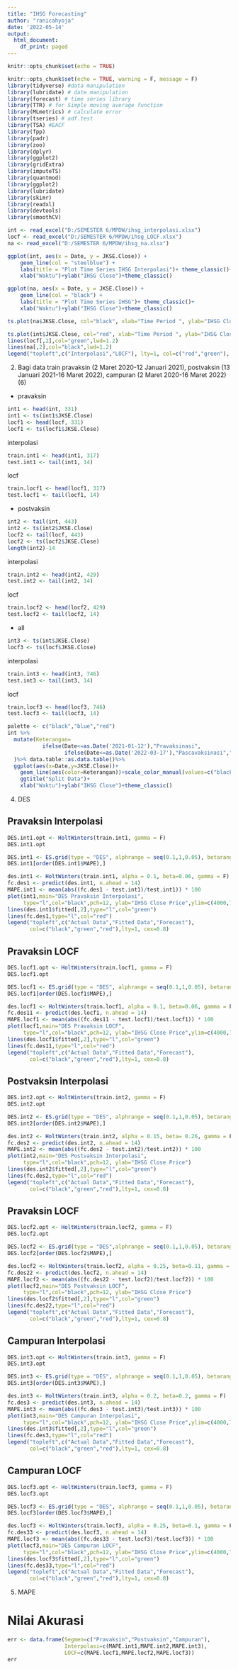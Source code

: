 ---
title: "IHSG Forecasting"
author: "ranicahyoja"
date: '2022-05-14'
output:
  html_document:
    df_print: paged
---

```{r setup, include=FALSE}
knitr::opts_chunk$set(echo = TRUE)
```

```{r, echo = TRUE}
knitr::opts_chunk$set(echo = TRUE, warning = F, message = F)
library(tidyverse) #data manipulation
library(lubridate) # date manipulation
library(forecast) # time series library
library(TTR) # for Simple moving average function
library(MLmetrics) # calculate error
library(tseries) # adf.test
library(TSA) #EACF
library(fpp)
library(padr)
library(zoo)
library(dplyr)
library(ggplot2)
library(gridExtra)
library(imputeTS)
library(quantmod)
library(ggplot2)
library(lubridate)
library(skimr)
library(readxl)
library(devtools)
library(smoothCV)
```

```{r}
int <- read_excel("D:/SEMESTER 6/MPDW/ihsg_interpolasi.xlsx")
locf <- read_excel("D:/SEMESTER 6/MPDW/ihsg_LOCF.xlsx")
na <- read_excel("D:/SEMESTER 6/MPDW/ihsg_na.xlsx")
```

```{r}
ggplot(int, aes(x = Date, y = JKSE.Close)) +
    geom_line(col = "steelblue") +
    labs(title = "Plot Time Series IHSG Interpolasi")+ theme_classic()+
    xlab("Waktu")+ylab("IHSG Close")+theme_classic()
```

```{r}
ggplot(na, aes(x = Date, y = JKSE.Close)) +
    geom_line(col = "black") +
    labs(title = "Plot Time Series IHSG")+ theme_classic()+
    xlab("Waktu")+ylab("IHSG Close")+theme_classic()
```
```{r}
ts.plot(na$JKSE.Close, col="black", xlab="Time Period ", ylab="IHSG Close", main= "Plot Timeseries", lwd=1.2)
```


```{r}
ts.plot(int$JKSE.Close, col="red", xlab="Time Period ", ylab="IHSG Close", main= "Plot Timeseries", lwd=1.2)
lines(locf[,2],col="green",lwd=1.2)
lines(na[,2],col="black",lwd=1.2)
legend("topleft",c("Interpolasi","LOCF"), lty=1, col=c("red","green"), cex=0.8)
```

2. Bagi data train pravaksin (2 Maret 2020-12 Januari 2021), postvaksin (13 Januari 2021-16 Maret 2022), campuran (2 Maret 2020-16 Maret 2022) (6)

- pravaksin
```{r}
int1 <- head(int, 331)
int1 <- ts(int1$JKSE.Close)
locf1 <- head(locf, 331)
locf1 <- ts(locf1$JKSE.Close)
```
interpolasi
```{r}
train.int1 <- head(int1, 317)
test.int1 <- tail(int1, 14)
```
locf
```{r}
train.locf1 <- head(locf1, 317)
test.locf1 <- tail(locf1, 14)
```

- postvaksin
```{r}
int2 <- tail(int, 443)
int2 <- ts(int2$JKSE.Close)
locf2 <- tail(locf, 443)
locf2 <- ts(locf2$JKSE.Close)
length(int2)-14
```
interpolasi
```{r}
train.int2 <- head(int2, 429)
test.int2 <- tail(int2, 14)
```
locf
```{r}
train.locf2 <- head(locf2, 429)
test.locf2 <- tail(locf2, 14)
```


- all
```{r}
int3 <- ts(int$JKSE.Close)
locf3 <- ts(locf$JKSE.Close)
```
interpolasi
```{r}
train.int3 <- head(int3, 746)
test.int3 <- tail(int3, 14)
```
locf
```{r}
train.locf3 <- head(locf3, 746)
test.locf3 <- tail(locf3, 14)
```

```{r}
palette <- c("black","blue","red")
int %>%
  mutate(Keterangan=
           ifelse(Date<=as.Date('2021-01-12'),"Pravaksinasi",
                  ifelse(Date<=as.Date('2022-03-17'),"Pascavaksinasi","Data test"))#segmentation segmentasi 
  )%>% data.table::as.data.table()%>%
  ggplot(aes(x=Date,y=JKSE.Close))+
    geom_line(aes(color=Keterangan))+scale_color_manual(values=c("black","blue","red"))+
    ggtitle("Split Data")+
    xlab("Waktu")+ylab("IHSG Close")+theme_classic()
```

4. DES

## Pravaksin Interpolasi

```{r}
DES.int1.opt <- HoltWinters(train.int1, gamma = F)
DES.int1.opt
```
```{r}
DES.int1 <- ES.grid(type = "DES", alphrange = seq(0.1,1,0.05), betarange = seq(0.01,1,0.05), nahead = 14, trainset = train.int1, testset = test.int1)
DES.int1[order(DES.int1$MAPE),]
```

```{r}
des.int1 <- HoltWinters(train.int1, alpha = 0.1, beta=0.06, gamma = F)
fc.des1 <- predict(des.int1, n.ahead = 14)
MAPE.int1 <- mean(abs((fc.des1 - test.int1)/test.int1)) * 100
plot(int1,main="DES Pravaksin Interpolasi",
     type="l",col="black",pch=12, ylab="IHSG Close Price",ylim=c(4000,7000))
lines(des.int1$fitted[,2],type="l",col="green")
lines(fc.des1,type="l",col="red")
legend("topleft",c("Actual Data","Fitted Data","Forecast"),
       col=c("black","green","red"),lty=1, cex=0.8)
```

## Pravaksin LOCF


```{r}
DES.locf1.opt <- HoltWinters(train.locf1, gamma = F)
DES.locf1.opt
```

```{r}
DES.locf1 <- ES.grid(type = "DES", alphrange = seq(0.1,1,0.05), betarange = seq(0.01,1,0.05), nahead = 14, trainset = train.locf1, testset = test.locf1)
DES.locf1[order(DES.locf1$MAPE),]
```

```{r}
des.locf1 <- HoltWinters(train.locf1, alpha = 0.1, beta=0.06, gamma = F)
fc.des11 <- predict(des.locf1, n.ahead = 14)
MAPE.locf1 <- mean(abs((fc.des11 - test.locf1)/test.locf1)) * 100
plot(locf1,main="DES Pravaksin LOCF",
     type="l",col="black",pch=12, ylab="IHSG Close Price",ylim=c(4000,7000))
lines(des.locf1$fitted[,2],type="l",col="green")
lines(fc.des11,type="l",col="red")
legend("topleft",c("Actual Data","Fitted Data","Forecast"),
       col=c("black","green","red"),lty=1, cex=0.8)
```


## Postvaksin Interpolasi

```{r}
DES.int2.opt <- HoltWinters(train.int2, gamma = F)
DES.int2.opt
```
```{r}
DES.int2 <- ES.grid(type = "DES", alphrange = seq(0.1,1,0.05), betarange = seq(0.01,1,0.05), nahead = 14, trainset = train.int2, testset = test.int2)
DES.int2[order(DES.int2$MAPE),]
```

```{r}
des.int2 <- HoltWinters(train.int2, alpha = 0.15, beta= 0.26, gamma = F)
fc.des2 <- predict(des.int2, n.ahead = 14)
MAPE.int2 <- mean(abs((fc.des2 - test.int2)/test.int2)) * 100
plot(int2,main="DES Postvaksin Interpolasi",
     type="l",col="black",pch=12, ylab="IHSG Close Price")
lines(des.int2$fitted[,2],type="l",col="green")
lines(fc.des2,type="l",col="red")
legend("topleft",c("Actual Data","Fitted Data","Forecast"),
       col=c("black","green","red"),lty=1, cex=0.8)
```

## Pravaksin LOCF


```{r}
DES.locf2.opt <- HoltWinters(train.locf2, gamma = F)
DES.locf2.opt
```

```{r}
DES.locf2 <- ES.grid(type = "DES",alphrange = seq(0.1,1,0.05), betarange = seq(0.01,1,0.05), nahead = 14, trainset = train.locf2, testset = test.locf2)
DES.locf2[order(DES.locf2$MAPE),]
```

```{r}
des.locf2 <- HoltWinters(train.locf2, alpha = 0.25, beta=0.11, gamma = F)
fc.des22 <- predict(des.locf2, n.ahead = 14)
MAPE.locf2 <- mean(abs((fc.des22 - test.locf2)/test.locf2)) * 100
plot(locf2,main="DES Postvaksin LOCF",
     type="l",col="black",pch=12, ylab="IHSG Close Price")
lines(des.locf2$fitted[,2],type="l",col="green")
lines(fc.des22,type="l",col="red")
legend("topleft",c("Actual Data","Fitted Data","Forecast"),
       col=c("black","green","red"),lty=1, cex=0.8)
```



## Campuran Interpolasi

```{r}
DES.int3.opt <- HoltWinters(train.int3, gamma = F)
DES.int3.opt
```
```{r}
DES.int3 <- ES.grid(type = "DES", alphrange = seq(0.1,1,0.05), betarange = seq(0.1,1,0.05), nahead = 14, trainset = train.int3, testset = test.int3)
DES.int3[order(DES.int3$MAPE),]
```

```{r}
des.int3 <- HoltWinters(train.int3, alpha = 0.2, beta=0.2, gamma = F)
fc.des3 <- predict(des.int3, n.ahead = 14)
MAPE.int3 <- mean(abs((fc.des3 - test.int3)/test.int3)) * 100
plot(int3,main="DES Campuran Interpolasi",
     type="l",col="black",pch=12, ylab="IHSG Close Price",ylim=c(4000,7000))
lines(des.int3$fitted[,2],type="l",col="green")
lines(fc.des3,type="l",col="red")
legend("topleft",c("Actual Data","Fitted Data","Forecast"),
       col=c("black","green","red"),lty=1, cex=0.8)
```

## Campuran LOCF

```{r}
DES.locf3.opt <- HoltWinters(train.locf3, gamma = F)
DES.locf3.opt
```

```{r}
DES.locf3 <- ES.grid(type = "DES", alphrange = seq(0.1,1,0.05), betarange = seq(0.1,1,0.05), nahead = 14, trainset = train.locf3, testset = test.locf3)
DES.locf3[order(DES.locf3$MAPE),]
```

```{r}
des.locf3 <- HoltWinters(train.locf3, alpha = 0.25, beta=0.1, gamma = F)
fc.des33 <- predict(des.locf3, n.ahead = 14)
MAPE.locf3 <- mean(abs((fc.des33 - test.locf3)/test.locf3)) * 100
plot(locf3,main="DES Campuran LOCF",
     type="l",col="black",pch=12, ylab="IHSG Close Price",ylim=c(4000,7000))
lines(des.locf3$fitted[,2],type="l",col="green")
lines(fc.des33,type="l",col="red")
legend("topleft",c("Actual Data","Fitted Data","Forecast"),
       col=c("black","green","red"),lty=1, cex=0.8)
```


5. MAPE


# Nilai Akurasi

```{r}
err <- data.frame(Segmen=c("Pravaksin","Postvaksin","Campuran"),
                  Interpolasi=c(MAPE.int1,MAPE.int2,MAPE.int3),
                  LOCF=c(MAPE.locf1,MAPE.locf2,MAPE.locf3))
err
```

